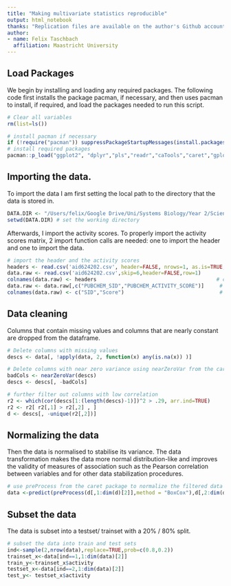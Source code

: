```yaml
---
title: "Making multivariate statistics reproducible"
output: html_notebook
thanks: "Replication files are available on the author's Github account."
author:
- name: Felix Taschbach
  affiliation: Maastricht University
---
```

## Load Packages
We begin by installing and loading any required packages. The following code first installs the package pacman, if necessary, and then uses pacman to install, if required, and load the packages needed to run this script.
```r
# Clear all variables 
rm(list=ls()) 

# install pacman if necessary
if (!require("pacman")) suppressPackageStartupMessages(install.packages("pacman"))
# install required packages
pacman::p_load("ggplot2", "dplyr","pls","readr","caTools","caret","gplots","car","rcdk","iterators","lattice","latticeExtra")
```
## Importing the data.
To import the data I am first setting the local path to the directory that the data is stored in.
```r
DATA.DIR <- "/Users/felix/Google Drive/Uni/Systems Biology/Year 2/Scientific Programming/scientificProgramming2/data"
setwd(DATA.DIR) # set the working directory
```

Afterwards, I import the activity scores. To properly import the activity scores matrix, 2 import function calls are needed: one to import the header and one to import the data.
```r
# import the header and the activity scores
headers <- read.csv('aid624202.csv', header=FALSE, nrows=1, as.is=TRUE, row=1)
data.raw <- read.csv('aid624202.csv',skip=6,header=FALSE,row=1)
colnames(data.raw) <- headers                                       # change the names of the data to the correct ones
data.raw <- data.raw[,c("PUBCHEM_SID","PUBCHEM_ACTIVITY_SCORE")]     # select SID and the activity score from the data
colnames(data.raw) <- c("SID","Score")                               # change column names
```

## Data cleaning
Columns that contain missing values and columns that are nearly constant are dropped from the dataframe.
```r
# Delete columns with missing values
descs <- data[, !apply(data, 2, function(x) any(is.na(x)) )]

# Delete columns with near zero variance using nearZeroVar from the caret package
badCols <- nearZeroVar(descs)
descs <- descs[, -badCols]

# further filter out columns with low correlation
r2 <- which(cor(descs[1:(length(descs)-1)])^2 > .29, arr.ind=TRUE)
r2 <- r2[ r2[,1] > r2[,2] , ]
d <- descs[, -unique(r2[,2])]
```
## Normalizing the data 
Then the data is normalised to stabilise its variance. The data transformation makes the data more normal distribution-like and improves the validity of measures of association such as the Pearson correlation between variables and for other data stabilization procedures.
```r
# use preProcess from the caret package to normalize the filtered data
data <-predict(preProcess(d[,1:dim(d)[2]],method = "BoxCox"),d[,2:dim(d)[2]])
```
## Subset the data
The data is subset into a testset/ trainset with a 20% / 80% split.
```r
# subset the data into train and test sets
ind<-sample(2,nrow(data),replace=TRUE,prob=c(0.8,0.2))
trainset_x<-data[ind==1,1:dim(data)[2]]
train_y<-trainset_x$activity
testset_x<-data[ind==2,1:dim(data)[2]]
test_y<- testset_x$activity
```